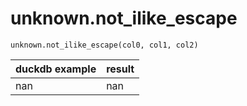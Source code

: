 # unknown.not_ilike_escape { #duckops.unknown.not_ilike_escape }

`unknown.not_ilike_escape(col0, col1, col2)`

| duckdb example | result |
| -------------- | ------ |
| nan | nan |

